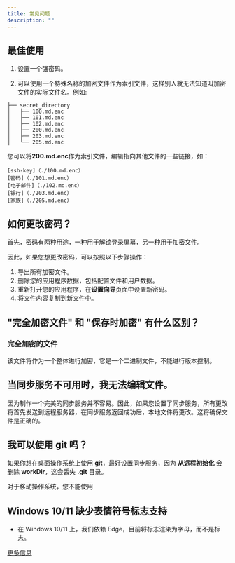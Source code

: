 ```yaml
---
title: 常见问题
description: ""
---
```


## 最佳使用

1. 设置一个强密码。

2. 可以使用一个特殊名称的加密文件作为索引文件，这样别人就无法知道叫加密文件的实际文件名。例如:

```
├── secret_directory
│   ├── 100.md.enc
│   ├── 101.md.enc
│   ├── 102.md.enc
│   ├── 200.md.enc
│   ├── 203.md.enc
│   └── 205.md.enc
```

您可以将**200.md.enc**作为索引文件，编辑指向其他文件的一些链接，如：

```
[ssh-key]（./100.md.enc）
[密码]（./101.md.enc）
[电子邮件]（./102.md.enc）
[银行]（./203.md.enc）
[家族]（./205.md.enc）
```

## 如何更改密码？

首先，密码有两种用途，一种用于解锁登录屏幕，另一种用于加密文件。

因此，如果您想更改密码，可以按照以下步骤操作：

1. 导出所有加密文件。
2. 删除您的应用程序数据，包括配置文件和用户数据。
3. 重新打开您的应用程序，在**设置向导**页面中设置新密码。
4. 将文件内容复制到新文件中。

## "完全加密文件" 和 "保存时加密" 有什么区别？

### 完全加密的文件

该文件将作为一个整体进行加密，它是一个二进制文件，不能进行版本控制。

## 当同步服务不可用时，我无法编辑文件。

因为制作一个完美的同步服务并不容易。因此，如果您设置了同步服务，所有更改将首先发送到远程服务器，在同步服务返回成功后，本地文件将更改。这将确保文件是正确的。

## 我可以使用 git 吗？

如果你想在桌面操作系统上使用 **git**，最好设置同步服务，因为 **从远程初始化** 会删除 **workDir**，这会丢失 **.git** 目录。

对于移动操作系统，您不能使用

## Windows 10/11 缺少表情符号标志支持

- 在 Windows 10/11 上，我们依赖 Edge，目前将标志渲染为字母，而不是标志。

[更多信息](https://github.com/nolanlawson/emoji-picker-element/issues/269)
